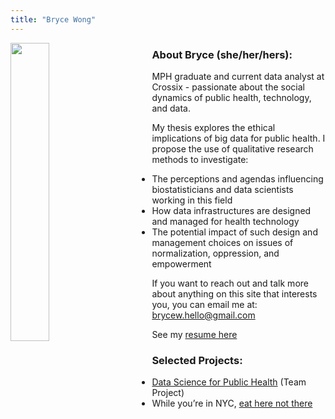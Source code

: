 ```yaml
---
title: "Bryce Wong"
---
```


<p>

<img src="images/profile.jpg" style="width:35%; margin-right: 50px" align="left">

### About Bryce (she/her/hers):

MPH graduate and current data analyst at Crossix -  passionate about the social dynamics of public health, technology, and data.

My thesis explores the ethical implications of big data for public health. I propose the use of qualitative research methods to investigate:

  * The perceptions and agendas influencing biostatisticians and data scientists working in this field
  * How data infrastructures are designed and managed for health technology
  * The potential impact of such design and management choices on issues of normalization, oppression, and empowerment 

If you want to reach out and talk more about anything on this site that interests you, you can email me at: <brycew.hello@gmail.com>

See my [resume here](CV.html)

### Selected Projects:

  * [Data Science for Public Health](Final_Report.html) (Team Project)
  * While you're in NYC, [eat here not there](dashboard_template.html) 

</p>


